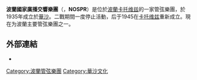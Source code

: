 {{Infobox orchestra
| name                  = 波兰国家广播交响乐团（NOSPR）
| image                 = Wielka Sala Koncertowa NOSPR.jpg
| image_size            = 250px
| caption               = 波兰国家广播交响乐团音乐厅
| location              = [[波蘭|波蘭]][[卡托维兹|卡托维兹]]
| founded               = 1935 / 1945
| concert_hall          = 
| principal_conductor   = {{link-en|劳伦斯·福斯特|Lawrence Foster}}
| website               = {{URL|www.nospr.org.pl}}
}}
'''波蘭國家廣播交響樂團'''（{{lang-pl|Narodowa Orkiestra Symfoniczna Polskiego Radia w Katowicach}}，'''NOSPR'''）是位於[[波蘭|波蘭]][[卡托维兹|卡托维兹]]的一家管弦樂團，於1935年成立於[[華沙|華沙]]。二戰期間一度停止活動，后于1945在[[卡托维兹|卡托维兹]]重新成立。現在为波蘭主要管弦樂團之一。

== 外部連結 ==
* {{official website|http://www.nospr.org.pl/pl/}}{{pl}}{{en}}

[[Category:波蘭管弦樂團|Category:波蘭管弦樂團]]
[[Category:華沙文化|Category:華沙文化]]
{{乐团小作品}}